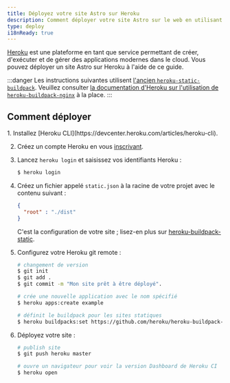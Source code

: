 ```yaml
---
title: Déployez votre site Astro sur Heroku
description: Comment déployer votre site Astro sur le web en utilisant Heroku.
type: deploy
i18nReady: true
---
```


[Heroku](https://www.heroku.com/) est une plateforme en tant que service permettant de créer, d'exécuter et de gérer des applications modernes dans le cloud. Vous pouvez déployer un site Astro sur Heroku à l'aide de ce guide.

:::danger
Les instructions suivantes utilisent [l'ancien `heroku-static-buildpack`](https://github.com/heroku/heroku-buildpack-static#warning-heroku-buildpack-static-is-deprecated). Veuillez consulter [la documentation d'Heroku sur l'utilisation de `heroku-buildpack-nginx`](https://github.com/dokku/heroku-buildpack-nginx) à la place.
:::

## Comment déployer

<Steps>
1. Installez [Heroku CLI](https://devcenter.heroku.com/articles/heroku-cli).

2. Créez un compte Heroku en vous [inscrivant](https://signup.heroku.com/).

3. Lancez `heroku login` et saisissez vos identifiants Heroku :

    ```bash
    $ heroku login
    ```

4. Créez un fichier appelé `static.json` à la racine de votre projet avec le contenu suivant :

    ```json title="static.json"
    {
      "root" : "./dist"
    }
    ```

    C'est la configuration de votre site ; lisez-en plus sur [heroku-buildpack-static](https://github.com/heroku/heroku-buildpack-static).

5. Configurez votre Heroku git remote :

    ```bash
    # changement de version
    $ git init
    $ git add .
    $ git commit -m "Mon site prêt à être déployé".

    # crée une nouvelle application avec le nom spécifié
    $ heroku apps:create example

    # définit le buildpack pour les sites statiques
    $ heroku buildpacks:set https://github.com/heroku/heroku-buildpack-static.git
    ```

6. Déployez votre site :

    ```bash
    # publish site
    $ git push heroku master

    # ouvre un navigateur pour voir la version Dashboard de Heroku CI
    $ heroku open
    ```
</Steps>
